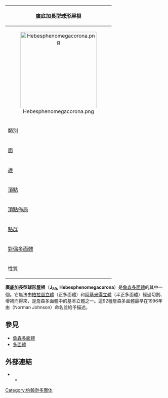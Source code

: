 {| border="1" bgcolor="#ffffff" cellpadding="5" align="right" style="margin-left:10px" width="250"
!bgcolor=#e7dcc3 colspan=2|廣底加長型球形屋根
|-
|align=center colspan=2|[[File:Hebesphenomegacorona.png|240px]] 
|-
|bgcolor=#e7dcc3|類別||[[Johnson多面體|Johnson多面體]] <br> [[加長型球形屋根|J<sub>88</sub>]] - '''J<sub>89</sub>''' - [[五角錐球形屋根|J<sub>90</sub>]]
|-
|bgcolor=#e7dcc3|[[面_(幾何)|面]]||[[三角形|三角形]]×18 <br> [[正方形|正方形]]×3
|-
|bgcolor=#e7dcc3|[[邊_(幾何)|邊]]||33
|-
|bgcolor=#e7dcc3|[[頂點_(幾何)|頂點]]||14
|-
|bgcolor=#e7dcc3|[[頂點佈局|頂點佈局]]||4(3<sup>2</sup>.4<sup>2</sup>) <br> 2+2.2(3<sup>5</sup>) <br> 4(3<sup>4</sup>.4)
|-
|bgcolor=#e7dcc3|[[點群|點群]]||[[C2v群|C<sub>2v</sub>群]]
|-
|bgcolor=#e7dcc3|[[對偶多面體|對偶多面體]]||-
|-
|bgcolor=#e7dcc3|性質||[[凸集|凸多面體]]
|}
'''廣底加長型球形屋根'''（'''J<sub>89</sub>, Hebesphenomegacorona'''）是[[詹森多面體|詹森多面體]]的其中一個。它無法由[[柏拉圖立體|柏拉圖立體]]（正多面體）和[[阿基米得立體|阿基米得立體]]（半正多面體）經過切割、增補而得來，是詹森多面體中的基本立體之一。這92種詹森多面體最早在1996年由{{tsl|en|Norman Johnson (mathematician)|詹森·諾曼}}（Norman Johnson）命名並給予描述。

==參見==
* [[詹森多面體|詹森多面體]]
* [[多面體|多面體]]

==外部連結==
* {{MathWorld | urlname=JohnsonSolid | title=Johnson Solid}}
** {{MathWorld | urlname=Hebesphenomegacorona | title=Hebesphenomegacorona}}

{{Polyhedron-stub}}
[[Category:约翰逊多面体|Category:约翰逊多面体]]